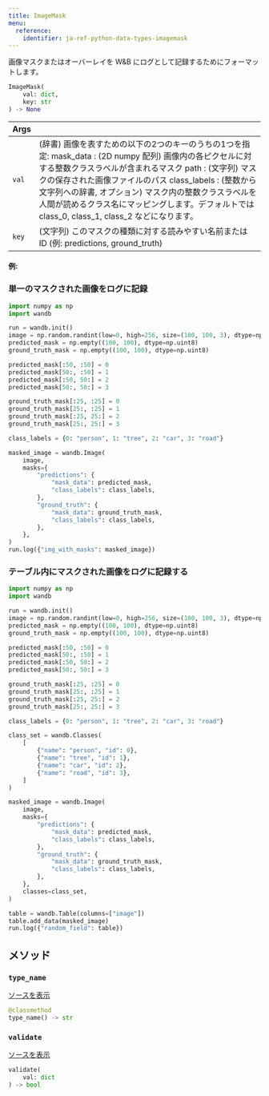 ```yaml
---
title: ImageMask
menu:
  reference:
    identifier: ja-ref-python-data-types-imagemask
---
```


<Card title="View the source code" href="https://www.github.com/wandb/wandb/tree/637bddf198525810add5804059001b1b319d6ad1/wandb/sdk/data_types/helper_types/image_mask.py#L18-L247" icon="github"/>

画像マスクまたはオーバーレイを W&B にログとして記録するためにフォーマットします。

```python
ImageMask(
    val: dict,
    key: str
) -> None
```

| Args |  |
| :--- | :--- |
| `val` | (辞書) 画像を表すための以下の2つのキーのうちの1つを指定: mask_data : (2D numpy 配列) 画像内の各ピクセルに対する整数クラスラベルが含まれるマスク path : (文字列) マスクの保存された画像ファイルのパス class_labels : (整数から文字列への辞書, オプション) マスク内の整数クラスラベルを人間が読めるクラス名にマッピングします。デフォルトでは class_0, class_1, class_2 などになります。 |
| `key` | (文字列) このマスクの種類に対する読みやすい名前または ID (例: predictions, ground_truth) |

#### 例:

### 単一のマスクされた画像をログに記録

```python
import numpy as np
import wandb

run = wandb.init()
image = np.random.randint(low=0, high=256, size=(100, 100, 3), dtype=np.uint8)
predicted_mask = np.empty((100, 100), dtype=np.uint8)
ground_truth_mask = np.empty((100, 100), dtype=np.uint8)

predicted_mask[:50, :50] = 0
predicted_mask[50:, :50] = 1
predicted_mask[:50, 50:] = 2
predicted_mask[50:, 50:] = 3

ground_truth_mask[:25, :25] = 0
ground_truth_mask[25:, :25] = 1
ground_truth_mask[:25, 25:] = 2
ground_truth_mask[25:, 25:] = 3

class_labels = {0: "person", 1: "tree", 2: "car", 3: "road"}

masked_image = wandb.Image(
    image,
    masks={
        "predictions": {
            "mask_data": predicted_mask,
            "class_labels": class_labels,
        },
        "ground_truth": {
            "mask_data": ground_truth_mask,
            "class_labels": class_labels,
        },
    },
)
run.log({"img_with_masks": masked_image})
```

### テーブル内にマスクされた画像をログに記録する

```python
import numpy as np
import wandb

run = wandb.init()
image = np.random.randint(low=0, high=256, size=(100, 100, 3), dtype=np.uint8)
predicted_mask = np.empty((100, 100), dtype=np.uint8)
ground_truth_mask = np.empty((100, 100), dtype=np.uint8)

predicted_mask[:50, :50] = 0
predicted_mask[50:, :50] = 1
predicted_mask[:50, 50:] = 2
predicted_mask[50:, 50:] = 3

ground_truth_mask[:25, :25] = 0
ground_truth_mask[25:, :25] = 1
ground_truth_mask[:25, 25:] = 2
ground_truth_mask[25:, 25:] = 3

class_labels = {0: "person", 1: "tree", 2: "car", 3: "road"}

class_set = wandb.Classes(
    [
        {"name": "person", "id": 0},
        {"name": "tree", "id": 1},
        {"name": "car", "id": 2},
        {"name": "road", "id": 3},
    ]
)

masked_image = wandb.Image(
    image,
    masks={
        "predictions": {
            "mask_data": predicted_mask,
            "class_labels": class_labels,
        },
        "ground_truth": {
            "mask_data": ground_truth_mask,
            "class_labels": class_labels,
        },
    },
    classes=class_set,
)

table = wandb.Table(columns=["image"])
table.add_data(masked_image)
run.log({"random_field": table})
```

## メソッド

### `type_name`

[ソースを表示](https://www.github.com/wandb/wandb/tree/637bddf198525810add5804059001b1b319d6ad1/wandb/sdk/data_types/helper_types/image_mask.py#L219-L221)

```python
@classmethod
type_name() -> str
```

### `validate`

[ソースを表示](https://www.github.com/wandb/wandb/tree/637bddf198525810add5804059001b1b319d6ad1/wandb/sdk/data_types/helper_types/image_mask.py#L223-L247)

```python
validate(
    val: dict
) -> bool
```